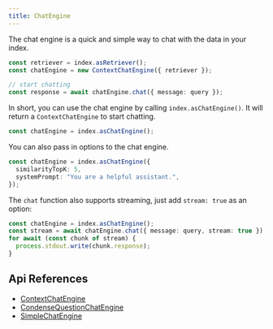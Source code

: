 ```yaml
---
title: ChatEngine
---
```


The chat engine is a quick and simple way to chat with the data in your index.

```typescript
const retriever = index.asRetriever();
const chatEngine = new ContextChatEngine({ retriever });

// start chatting
const response = await chatEngine.chat({ message: query });
```

In short, you can use the chat engine by calling `index.asChatEngine()`. It will return a `ContextChatEngine` to start chatting.

```typescript
const chatEngine = index.asChatEngine();
```

You can also pass in options to the chat engine.

```typescript
const chatEngine = index.asChatEngine({
  similarityTopK: 5,
  systemPrompt: "You are a helpful assistant.",
});
```


The `chat` function also supports streaming, just add `stream: true` as an option:

```typescript
const chatEngine = index.asChatEngine();
const stream = await chatEngine.chat({ message: query, stream: true });
for await (const chunk of stream) {
  process.stdout.write(chunk.response);
}
```

## Api References

- [ContextChatEngine](/docs/api/classes/ContextChatEngine)
- [CondenseQuestionChatEngine](/docs/api/classes/CondenseQuestionChatEngine)
- [SimpleChatEngine](/docs/api/classes/SimpleChatEngine)
